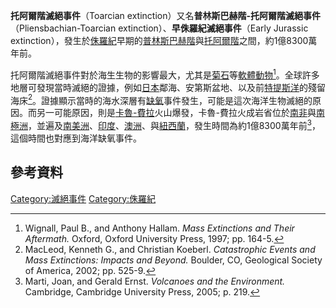 '''托阿爾階滅絕事件'''（Toarcian extinction）又名'''普林斯巴赫階-托阿爾階滅絕事件'''（Pliensbachian-Toarcian extinction）、'''早侏羅紀滅絕事件'''（Early Jurassic extinction），發生於[[侏羅紀|侏羅紀]]早期的[[普林斯巴赫階|普林斯巴赫階]]與[[托阿爾階|托阿爾階]]之間，約1億8300萬年前。

托阿爾階滅絕事件對於海生生物的影響最大，尤其是[[菊石|菊石]]等[[軟體動物|軟體動物]]<ref>Wignall, Paul B., and Anthony Hallam. ''Mass Extinctions and Their Aftermath.'' Oxford, Oxford University Press, 1997; pp. 164-5.</ref>。全球許多地層可發現當時滅絕的證據，例如[[日本|日本]]鄰海、安第斯盆地、以及前[[特提斯洋|特提斯洋]]的殘留海床<ref>MacLeod, Kenneth G., and Christian Koeberl. ''Catastrophic Events and Mass Extinctions: Impacts and Beyond.'' Boulder, CO, Geological Society of America, 2002; pp. 525-9.</ref>。證據顯示當時的海水深層有[[缺氧|缺氧]]事件發生，可能是這次海洋生物滅絕的原因。而另一可能原因，則是[[卡魯-費拉火成岩省|卡魯-費拉]]火山爆發，卡魯-費拉火成岩省位於[[南非|南非]]與[[南極洲|南極洲]]，並遍及[[南美洲|南美洲]]、[[印度|印度]]、[[澳洲|澳洲]]、與[[紐西蘭|紐西蘭]]，發生時間為約1億8300萬年前<ref>Marti, Joan, and Gerald Ernst. ''Volcanoes and the Environment.'' Cambridge, Cambridge University Press, 2005; p. 219.</ref>，這個時間也對應到海洋缺氧事件。

== 參考資料 ==
<references/>
{{paleo-stub}}
{{滅絕事件}}

[[Category:滅絕事件|Category:滅絕事件]]
[[Category:侏羅紀|Category:侏羅紀]]